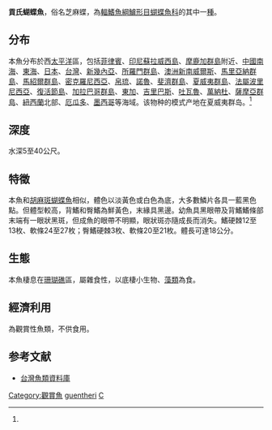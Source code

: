 {{Speciesbox
| name = 貢氏蝴蝶魚
| image = ChaetodonGuentheriRLS.jpg
| image_width = 250px
| status = LC
| status_system = IUCN3.1
| genus = Chaetodon
| species = guentheri
| authority = [[Ahl|Ahl]], 1923<ref name='id7623'>{{cite web| url =http://www.bioinfo.cn/db05/BjdwSpecies.php?action=view&id=7623| title =贡氏蝴蝶鱼| work =《中国动物物种编目数据库》| publisher =中国科学院微生物研究所| author =中国科学院动物研究所| accessdate =2009-04-16| deadurl =yes| archiveurl =https://web.archive.org/web/20160305021754/http://www.bioinfo.cn/db05/BjdwSpecies.php?action=view&id=7623| archivedate =2016-03-05}}</ref>
| synonyms = *''Chaetodon punctulatus''<br /><small>Ahl, 1923</small>
}}
'''貢氏蝴蝶魚'''，俗名芝麻蝶，為[[輻鰭魚綱|輻鰭魚綱]][[鱸形目|鱸形目]][[蝴蝶魚科|蝴蝶魚科]]的其中一[[種|種]]。

==分布==
本魚分布於西[[太平洋|太平洋]]區，包括[[菲律賓|菲律賓]]、[[印尼|印尼]][[蘇拉威西島|蘇拉威西島]]、[[摩鹿加群島|摩鹿加群島]]附近、[[中國|中國]][[南海|南海]]、[[東海|東海]]、[[日本|日本]]、[[台灣|台灣]]、[[新幾內亞|新幾內亞]]、[[所羅門群島|所羅門群島]]、[[澳洲|澳洲]][[新南威爾斯|新南威爾斯]]、[[馬里亞納群島|馬里亞納群島]]、[[馬紹爾群島|馬紹爾群島]]、[[密克羅尼西亞|密克羅尼西亞]]、[[帛琉|帛琉]]、[[諾魯|諾魯]]、[[斐濟群島|斐濟群島]]、[[夏威夷群島|夏威夷群島]]、[[法屬波里尼西亞|法屬波里尼西亞]]、[[復活節島|復活節島]]、[[加拉巴哥群島|加拉巴哥群島]]、[[東加|東加]]、[[吉里巴斯|吉里巴斯]]、[[吐瓦魯|吐瓦魯]]、[[萬納杜|萬納杜]]、[[薩摩亞群島|薩摩亞群島]]、[[紐西蘭|紐西蘭]]北部、[[厄瓜多|厄瓜多]]、[[墨西哥|墨西哥]]等海域。该物种的模式产地在夏威夷群岛。<ref name='id7623'/>

==深度==
水深5至40公尺。

==特徵==
本魚和[[胡麻斑蝴蝶魚|胡麻斑蝴蝶魚]]相似，體色以淡黃色或白色為底，大多數鱗片各具一藍黑色點。但體型較高，背鰭和臀鰭為鮮黃色，末緣具黑邊。幼魚具黑眼帶及背鰭鰭條部末端有一眼狀黑斑，但成魚的眼帶不明顯，眼狀斑亦隨成長而消失。鰭硬棘12至13枚、軟條24至27枚；臀鰭硬棘3枚、軟條20至21枚。體長可達18公分。

==生態==
本魚棲息在[[珊瑚礁|珊瑚礁]]區，屬雜食性，以底棲小生物、[[藻類|藻類]]為食。

==經濟利用==
為觀賞性魚類，不供食用。

==参考文献==
{{reflist}}
*[http://fishdb.sinica.edu.tw/ 台灣魚類資料庫]{{Wayback|url=http://fishdb.sinica.edu.tw/ |date=20160304193340 }}
{{Wikispecies|Chaetodon guentheri}}
{{Taxonbar|from=Q2180296}}

[[Category:觀賞魚|Category:觀賞魚]]
[[Category:蝴蝶魚屬|guentheri]]
[[Category:1923年描述的魚類|C]]